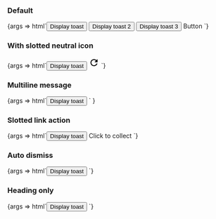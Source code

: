 
<Meta title="Web Components/Toast" component="ic-toast" />

<Description markdown={readme} />

### Default

<Canvas>
  <Story name="Default">
    {args => html`<button onclick="func()">Display toast</button>
      <button onclick="func2()">Display toast 2</button>
      <button onclick="func3()">Display toast 3</button>
      <script>
        var toastRegion = document.querySelector('ic-toast-region');
        function func() {
          var x = document.getElementById('toast1');
          toastRegion.setVisible(x);
        }
        function func2() {
          var x = document.getElementById('toast2');
          toastRegion.setVisible(x);
        }
        function func3() {
          var x = document.getElementById('toast3');
          toastRegion.setVisible(x);
        }
      </script>
      <ic-toast-region>
        <ic-toast id="toast1" heading="Your coffee is ready" message="Please dismiss and collect" variant="success"><ic-button slot="action" appearance="light">Button</ic-button></ic-toast>
        <ic-toast id="toast2" heading="Your coffee had issues" message="Please dismiss and try again" variant="warning"></ic-toast>
        <ic-toast id="toast3" variant="info" heading="Your coffee is ready" message="Please dismiss and collect" dismiss-mode="automatic" auto-dismiss-timeout="10000"></ic-toast>
      </ic-toast-region>`}
  </Story>
</Canvas>

### With slotted neutral icon

<Canvas>
  <Story name="With slotted neutral icon">
    {args => html`<button onclick="func()">Display toast</button>
      <script>
        function func() {
          var x = document.querySelector('ic-toast');
          x.setVisible();
        }
      </script>
      <ic-toast heading="Your coffee is ready" message="Please dismiss and collect" variant="neutral">
        <svg slot="neutral-icon" aria-labelledby="icon-title" xmlns="http://www.w3.org/2000/svg" height="24px" viewBox="0 0 24 24" width="24px" fill="#000000">
          <title id="icon-title">Useful Message</title>
          <path d="M0 0h24v24H0V0z" fill="none" />
          <path
            d="M17.65 6.35C16.2 4.9 14.21 4 12 4c-4.42 0-7.99 3.58-7.99 8s3.57 8 7.99 8c3.73 0 6.84-2.55 7.73-6h-2.08c-.82 2.33-3.04 4-5.65 4-3.31 0-6-2.69-6-6s2.69-6 6-6c1.66 0 3.14.69 4.22 1.78L13 11h7V4l-2.35 2.35z"
          /></svg
      ></ic-toast> `}
  </Story>
</Canvas>

### Multiline message

<Canvas>
  <Story name="Multiline message">
    {args =>
      html`<button onclick="func()">Display toast</button>
        <script>
          function func() {
            var x = document.querySelector('ic-toast');
            x.setVisible();
          }
        </script>
        <ic-toast
          heading="Your coffee is ready"
          message="Please dismiss and come to collect your delicious coffee from the barista right away before it gets cold. Dont delay! We wouldn't want you to lose out on your fantastic coffee now would we?"
        ></ic-toast> `
    }
  </Story>
</Canvas>

### Slotted link action

<Canvas>
  <Story name="Slotted link action">
    {args => html`<button onclick="func()">Display toast</button>
      <script>
        function func() {
          var x = document.querySelector('ic-toast');
          x.setVisible();
        }
      </script>
      <ic-toast heading="Your coffee is ready" message="Please dismiss and collect"><ic-link slot="action" href="/" appearance="light">Click to collect</ic-link></ic-toast> `}
  </Story>
</Canvas>

### Auto dismiss

<Canvas>
  <Story name="Auto dismiss">
    {args => html`<button onclick="func()">Display toast</button>
      <script>
        function func() {
          var x = document.querySelector('ic-toast');
          x.setVisible();
        }
      </script>
      <ic-toast variant="info" heading="Your coffee is ready" message="Please dismiss and collect" dismiss-mode="automatic" auto-dismiss-timeout="10000"></ic-toast>`}
  </Story>
</Canvas>

### Heading only

<Canvas>
  <Story name="Heading only">
    {args => html`<button onclick="func()">Display toast</button>
      <script>
        function func() {
          var x = document.querySelector('ic-toast');
          x.setVisible();
        }
      </script>
      <ic-toast heading="Your coffee is ready"></ic-toast>`}
  </Story>
</Canvas>
